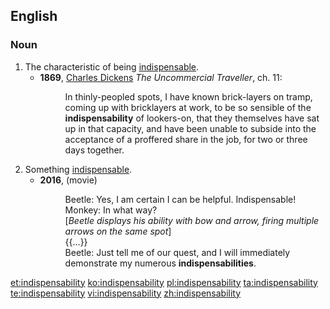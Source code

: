 ==English==

===Noun===
{{en-noun|indispensabilities}}

# The characteristic of being [[indispensable]].
#* '''1869''', [[w:Charles Dickens|Charles Dickens]] ''The Uncommercial Traveller'', ch. 11:
#*: In thinly-peopled spots, I have known brick-layers on tramp, coming up with bricklayers at work, to be so sensible of the '''indispensability''' of lookers-on, that they themselves have sat up in that capacity, and have been unable to subside into the acceptance of a proffered share in the job, for two or three days together.
# Something [[indispensable]].
#* '''2016''', ''{{w|Kubo and the Two Strings}}'' (movie)
#*: Beetle: Yes, I am certain I can be helpful. Indispensable!
#*: Monkey: In what way?
#*: [''Beetle displays his ability with bow and arrow, firing multiple arrows on the same spot'']
#*: {{...}}
#*: Beetle: Just tell me of our quest, and I will immediately demonstrate my numerous '''indispensabilities'''.

[[et:indispensability]]
[[ko:indispensability]]
[[pl:indispensability]]
[[ta:indispensability]]
[[te:indispensability]]
[[vi:indispensability]]
[[zh:indispensability]]